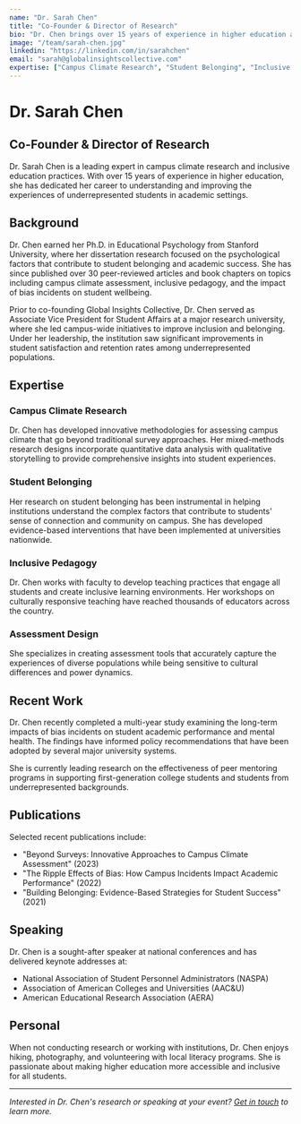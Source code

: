 ```yaml
---
name: "Dr. Sarah Chen"
title: "Co-Founder & Director of Research"
bio: "Dr. Chen brings over 15 years of experience in higher education administration and diversity research. She holds a Ph.D. in Educational Psychology from Stanford University and has published extensively on campus climate and student belonging."
image: "/team/sarah-chen.jpg"
linkedin: "https://linkedin.com/in/sarahchen"
email: "sarah@globalinsightscollective.com"
expertise: ["Campus Climate Research", "Student Belonging", "Inclusive Pedagogy", "Assessment Design"]
---
```


# Dr. Sarah Chen
## Co-Founder & Director of Research

Dr. Sarah Chen is a leading expert in campus climate research and inclusive education practices. With over 15 years of experience in higher education, she has dedicated her career to understanding and improving the experiences of underrepresented students in academic settings.

## Background

Dr. Chen earned her Ph.D. in Educational Psychology from Stanford University, where her dissertation research focused on the psychological factors that contribute to student belonging and academic success. She has since published over 30 peer-reviewed articles and book chapters on topics including campus climate assessment, inclusive pedagogy, and the impact of bias incidents on student wellbeing.

Prior to co-founding Global Insights Collective, Dr. Chen served as Associate Vice President for Student Affairs at a major research university, where she led campus-wide initiatives to improve inclusion and belonging. Under her leadership, the institution saw significant improvements in student satisfaction and retention rates among underrepresented populations.

## Expertise

### Campus Climate Research
Dr. Chen has developed innovative methodologies for assessing campus climate that go beyond traditional survey approaches. Her mixed-methods research designs incorporate quantitative data analysis with qualitative storytelling to provide comprehensive insights into student experiences.

### Student Belonging
Her research on student belonging has been instrumental in helping institutions understand the complex factors that contribute to students' sense of connection and community on campus. She has developed evidence-based interventions that have been implemented at universities nationwide.

### Inclusive Pedagogy
Dr. Chen works with faculty to develop teaching practices that engage all students and create inclusive learning environments. Her workshops on culturally responsive teaching have reached thousands of educators across the country.

### Assessment Design
She specializes in creating assessment tools that accurately capture the experiences of diverse populations while being sensitive to cultural differences and power dynamics.

## Recent Work

Dr. Chen recently completed a multi-year study examining the long-term impacts of bias incidents on student academic performance and mental health. The findings have informed policy recommendations that have been adopted by several major university systems.

She is currently leading research on the effectiveness of peer mentoring programs in supporting first-generation college students and students from underrepresented backgrounds.

## Publications

Selected recent publications include:

- "Beyond Surveys: Innovative Approaches to Campus Climate Assessment" (2023)
- "The Ripple Effects of Bias: How Campus Incidents Impact Academic Performance" (2022)
- "Building Belonging: Evidence-Based Strategies for Student Success" (2021)

## Speaking

Dr. Chen is a sought-after speaker at national conferences and has delivered keynote addresses at:

- National Association of Student Personnel Administrators (NASPA)
- Association of American Colleges and Universities (AAC&U)
- American Educational Research Association (AERA)

## Personal

When not conducting research or working with institutions, Dr. Chen enjoys hiking, photography, and volunteering with local literacy programs. She is passionate about making higher education more accessible and inclusive for all students.

---

*Interested in Dr. Chen's research or speaking at your event? [Get in touch](/contact) to learn more.*

